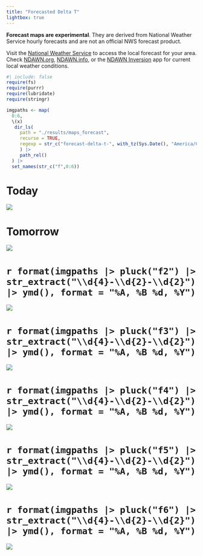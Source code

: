 ```yaml
---
title: "Forecasted Delta T"
lightbox: true
---
```


**Forecast maps are experimental**. They are derived from National Weather Service hourly forecasts and are not an official NWS forecast product.

Visit the [National Weather Service](https://www.weather.gov/) to access the local forecast for your area. Check [NDAWN.org](https://ndawn.ndsu.nodak.edu/current.html), [NDAWN.info](https://ndawn.info/), or the [NDAWN Inversion](https://www.ndsu.edu/agriculture/ag-hub/ndawn-inversion) app for current local weather conditions.

```r
#| include: false
require(fs)
require(purrr)
require(lubridate)
require(stringr)

imgpaths <- map(
  0:6,
  \(x)
   dir_ls(
     path = "./results/maps_forecast",
     recurse = TRUE,
     regexp = str_c("forecast-delta-t-", with_tz(Sys.Date(), "America/Chicago")+days(x))
     ) |> 
     path_rel()
  ) |> 
  set_names(str_c("f",0:6))
```

# Today
![](`r imgpaths |> pluck("f0")`){group="forecast-gallery"}

# Tomorrow
![](`r imgpaths |> pluck("f1")`){group="forecast-gallery"}

# `r format(imgpaths |> pluck("f2") |> str_extract("\\d{4}-\\d{2}-\\d{2}") |> ymd(), format = "%A, %B %d, %Y")`
![](`r imgpaths |> pluck("f2")`){group="forecast-gallery"}

# `r format(imgpaths |> pluck("f3") |> str_extract("\\d{4}-\\d{2}-\\d{2}") |> ymd(), format = "%A, %B %d, %Y")`
![](`r imgpaths |> pluck("f3")`){group="forecast-gallery"}

# `r format(imgpaths |> pluck("f4") |> str_extract("\\d{4}-\\d{2}-\\d{2}") |> ymd(), format = "%A, %B %d, %Y")`
![](`r imgpaths |> pluck("f4")`){group="forecast-gallery"}

# `r format(imgpaths |> pluck("f5") |> str_extract("\\d{4}-\\d{2}-\\d{2}") |> ymd(), format = "%A, %B %d, %Y")`
![](`r imgpaths |> pluck("f5")`){group="forecast-gallery"}

# `r format(imgpaths |> pluck("f6") |> str_extract("\\d{4}-\\d{2}-\\d{2}") |> ymd(), format = "%A, %B %d, %Y")`
![](`r imgpaths |> pluck("f6")`){group="forecast-gallery"}